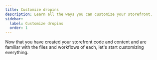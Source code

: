 ```yaml
---
title: Customize dropins
description: Learn all the ways you can customize your storefront.
sidebar:
  label: Customize dropins
  order: 1
---
```



Now that you have created your storefront code and content and are familiar with the files and workflows of each, let's start customizing everything.
